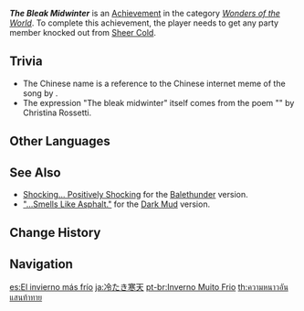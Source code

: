 {{Achievement Infobox
|id           = 81033
|order id     = 1034
|category     = Wonders of the World
|description  = Succumb to [[Sheer Cold]]...
|requirements = Get any party member knocked out from Sheer Cold.
|primogems    = 5
|tracking     = 
|hidden       = 1
|topic        = Fallen Characters
|type         = Exploration
}}
'''''The Bleak Midwinter''''' is an [[Achievement]] in the category ''[[Wonders of the World]]''. To complete this achievement, the player needs to get any party member knocked out from [[Sheer Cold]].

==Trivia==
* The Chinese name {{lang|"how cold the bleak midwinter"|zh=多冷的隆冬|zh_rm=Duōlěng de Lóngdōng (phonetic mimicking of "tunak tunak tun")}} is a reference to the Chinese internet meme of the song ''{{w|Tunak Tunak Tun}}'' by {{w|Daler Mehndi}}.
* The expression "The bleak midwinter" itself comes from the poem "{{w|In the Bleak Midwinter}}" by Christina Rossetti.
<!--
==Video Guides==
{{EVT
|video1   = 
|caption1 = 
}}
-->

==Other Languages==
{{Other Languages
|en      = The Bleak Midwinter
|zhs     = 多冷的隆冬
|zhs_rm  = Duōlěng de Lóngdōng
|zht     = 多冷的隆冬
|zht_rm  = Duōlěng de Lóngdōng
|zh_tl   = How Cold the Bleak Midwinter
|ja      = 冷たき寒天
|ja_rm   = Tsumetaki Kanten
|ja_tl   = Icy Freezing Weather
|ko      = 엄동설한
|ko_tl   = Frigid Winter
|es      = El invierno más frío
|es_tl   = The Coldest Winter
|fr      = Un hiver difficile
|fr_tl   = A Difficult Winter
|ru      = До чего страшен мороз
|ru_tl   = How Scary The Cold Can Be
|th      = ความหนาวอันแสนท้าทาย
|th_rm   = 
|th_tl   = 
|vi      = Mùa Đông Lạnh Giá
|vi_tl   = 
|de      = Trostloser Winter
|de_tl   = Bleak Winter
|id      = Puncak dari Musim Dingin
|id_tl   = The Peak of Winter
|pt      = Inverno Muito Frio
|pt_tl   = 
|tr      = Kasvetli Kara Kış
|tr_tl   = Bleak Dark Winter
|it      = L'inverno più freddo
|it_tl   = 
}}

==See Also==
* [[Shocking... Positively Shocking]] for the [[Balethunder]] version.
* [["...Smells Like Asphalt."]] for the [[Dark Mud]] version.

==Change History==
{{Change History|1.2}}
<!--
==References==
{{Reflist}}
-->
==Navigation==
{{Achievement Navbox|Wonders of the World|Exploration}}

[[es:El invierno más frío]]
[[ja:冷たき寒天]]
[[pt-br:Inverno Muito Frio]]
[[th:ความหนาวอันแสนท้าทาย]]